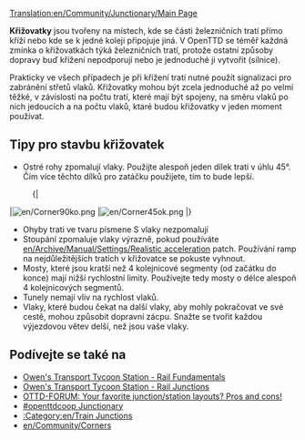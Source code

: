 [[Translation:en/Community/Junctionary/Main Page]]
{{en/Junctionsmenu}}

'''Křižovatky''' jsou tvořeny na místech, kde se části železničních tratí přímo kříží nebo kde se k jedné koleji připojuje jiná. V OpenTTD se téměř každná zmínka o křižovatkách týká železničních tratí, protože ostatní způsoby dopravy buď křížení nepodporují nebo je jednoduché ji vytvořit (silnice).

Prakticky ve všech případech je při křížení tratí nutné použít signalizaci pro zabránění střetů vlaků. Křižovatky mohou být zcela jednoduché až po velmi těžké, v závislosti na počtu tratí, které mají být spojeny, na směru vlaků po nich jedoucích a na počtu vlaků, ktaré budou křižovatky v jeden moment používat.


==Tipy pro stavbu křižovatek==

* Ostré rohy zpomalují vlaky. Použijte alespoň jeden dílek trati v úhlu 45°. Čím více těchto dílků pro zatáčku použijete, tím to bude lepší.
:{|
|[[File:en/Corner90ko.png]]
|[[File:en/Corner45ok.png]]
|}
* Ohyby trati ve tvaru písmene S vlaky nezpomalují
* Stoupání zpomaluje vlaky výrazně, pokud používáte [[en/Archive/Manual/Settings/Realistic acceleration]] patch. Používání ramp na nejdůležitějších tratích v křižovatce se pokuste vyhnout.
* Mosty, které jsou kratší než 4 kolejnicové segmenty (od začátku do konce) mají nižší rychlostní limity. Používejte tedy mosty o délce alespoň 4 kolejnicových segmentů.
* Tunely nemají vliv na rychlost vlaků.
* Vlaky, které budou čekat na další vlaky, aby mohly pokračovat ve své cestě, mohou způsobit dopravní zácpu. Snažte se tvořit každou výjezdovou větev delší, než jsou vaše vlaky.

==Podívejte se také na==
* [http://www.transporttycoon.net/rail Owen's Transport Tycoon Station - Rail Fundamentals]
* [http://www.transporttycoon.net/junctions Owen's Transport Tycoon Station - Rail Junctions]
* [http://www.tt-forums.net/viewtopic.php?p=251709#251709 OTTD-FORUM: Your favorite junction/station layouts? Pros and cons!]
* [http://wiki.openttdcoop.org/Junctionary #openttdcoop Junctionary]
* [[:Category:en/Train Junctions]]
* [[en/Community/Corners]]